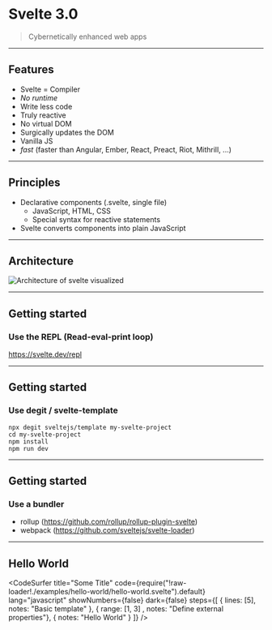 

# Svelte 3.0

<blockquote cite="https://svelte.dev/">Cybernetically enhanced web apps</blockquote>

---

## Features

- Svelte = Compiler
- _No runtime_
- Write less code
- Truly reactive
- No virtual DOM
- Surgically updates the DOM
- Vanilla JS
- *fast* (faster than Angular, Ember, React, Preact, Riot, Mithrill, ...)

---

## Principles

- Declarative components (.svelte, single file)
    - JavaScript, HTML, CSS
    - Special syntax for reactive statements
- Svelte converts components into plain JavaScript

---

## Architecture

<img src="./images/architecture.svg" alt="Architecture of svelte visualized" />

---

## Getting started
### Use the REPL (Read-eval-print loop)

https://svelte.dev/repl

---
## Getting started
### Use degit / svelte-template
```
npx degit sveltejs/template my-svelte-project
cd my-svelte-project
npm install
npm run dev
```
---
## Getting started
### Use a bundler 
- rollup (https://github.com/rollup/rollup-plugin-svelte)
- webpack (https://github.com/sveltejs/svelte-loader)

---

## Hello World

<CodeSurfer
  title="Some Title"
  code={require("!raw-loader!./examples/hello-world/hello-world.svelte").default}
  lang="javascript"
  showNumbers={false}
  dark={false}
  steps={[
    { lines: [5], notes: "Basic template" },
    { range: [1, 3] , notes: "Define external properties"},
    { notes: "Hello World" }
  ]}
/>